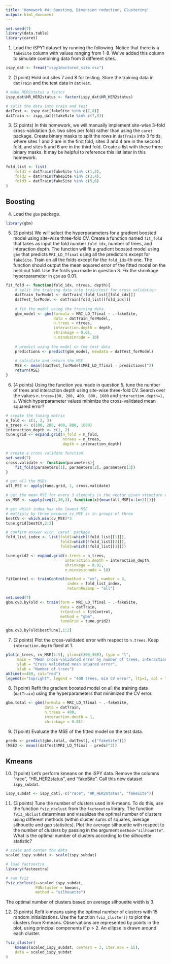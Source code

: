 ```yaml
---
title: 'Homework #4: Boosting, Dimension reduction, Clustering'
output: html_document
---
```


```r
set.seed(7)
library(data.table)
library(caret)
```

1. Load the iSPY1 dataset by running the following. Notice that there is a `fakeSite` column with values ranging from 1-8.
We've added this column to simulate combining data from 8 different sites.
```r
ispy_dat <- fread("ispy1doctored_site.csv")
```

2. (1 point) Hold out sites 7 and 8 for testing. Store the training data in `datTrain` and the test data in `datTest`.
```r
# make HER2status a factor
ispy_dat$HR_HER2status <- factor(ispy_dat$HR_HER2status)

# split the data into train and test
datTest <- ispy_dat[fakeSite %in% c(7,8)]
datTrain <- ispy_dat[!fakeSite %in% c(7,8)]
```

3. (2 points) In this homework, we will manually implement site-wise 3-fold cross-validation (i.e. two sites per fold) 
rather than using the `caret` package. Create binary masks to split the rows in `datTrain` into 3 folds, where sites 1 
and 2 are in the first fold, sites 3 and 4 are in the second fold, and sites 5 and 6 are in the third fold. Create a list 
with these three binary masks. It may be helpful to reference this list later in this homework.
```r
fold_list <- list(
    fold1 = datTrain$fakeSite %in% c(1,2),
    fold2 = datTrain$fakeSite %in% c(3,4),
    fold3 = datTrain$fakeSite %in% c(5,6)
)
```


## Boosting

4. Load the `gbm` package.
```r
library(gbm)
```

5. (3 points) We will select the hyperparameters for a gradient boosted model using site-wise three-fold CV. Create 
a function named `fit_fold` that takes as input the fold number `fold_idx`, number of trees, and interaction depth. 
The function will fit a gradient boosted model using `gbm` that predicts `MRI_LD_Tfinal` using all the predictors 
except for `fakeSite`. Train on all the folds except for the `fold_idx`-th one. The function should output the 
mean squared error of the fitted model on the held out fold.  Use the folds you made in question 3. Fix the 
shrinkage hyperparameter in `gbm` as 0.01.
```r
fit_fold <- function(fold_idx, ntrees, depth){
    # split the training data into train/test for cross validation
    datTrain_forModel <- datTrain[!fold_list[[fold_idx]]]
    datTest_forModel <- datTrain[fold_list[[fold_idx]]]
    
    # fit the model using the training data
    gbm_model <- gbm(formula = MRI_LD_Tfinal ~ .-fakeSite,
                     data = datTrain_forModel,
                     n.trees = ntrees,
                     interaction.depth = depth,
                     shrinkage = 0.01,
                     n.minobsinnode = 10)
    
    # predict using the model on the test data
    predictions <- predict(gbm_model, newdata = datTest_forModel)
    
    # calculate and return the MSE
    MSE <- mean((datTest_forModel$MRI_LD_Tfinal - predictions)^2)
    return(MSE)
}
```

6. (4 points) Using the function you made in question 5, tune the number of trees and interaction depth using 
site-wise three-fold CV. Search over the values `n.trees=100, 200, 400, 800, 1600` and `interaction.depth=1, 2`. 
Which hyperparameter values minimize the cross-validated mean squared error?
```r
# create the tuning matrix
n_fold <- c(1, 2, 3)
n_trees <- c(100, 200, 400, 800, 1600)
interaction_depth <- c(1, 2)
tune.grid <- expand.grid(n_fold = n_fold,
                         ntrees = n_trees, 
                         depth = interaction_depth)

# create a cross validate function
set.seed(7)
cross.validate <- function(parameters){
    fit_fold(parameters[1], parameters[2], parameters[3])
}
```
```r
# get all the MSEs
all_MSE <- apply(tune.grid, 1, cross.validate)
```
```r
# get the mean MSE for every 3 elements in the vector given structure of tune grid
cv_MSE <- sapply(seq(1,30,3), function(x){mean(all_MSE[x:(x+2)])})

# get which index has the lowest MSE
# multiply by three because cv_MSE is in groups of three
bestCV <- which.min(cv_MSE)*3
tune.grid[bestCV,2:3]

# confirm answer with `caret` package
fold_list_index <- list(fold1=which(!fold_list[[1]]),
                        fold2=which(!fold_list[[2]]),
                        fold3=which(!fold_list[[3]]))

tune.grid2 <- expand.grid(n.trees = n_trees,
                          interaction.depth = interaction_depth,
                          shrinkage = 0.01,
                          n.minobsinnode = 10)

fitControl <- trainControl(method = "cv", number = 3,
                           index = fold_list_index,
                           returnResamp = "all")
```
```r
set.seed(7)
gbm.cv3.byFold <- train(form = MRI_LD_Tfinal ~ .-fakeSite,
                        data = datTrain,
                        trControl = fitControl,
                        method = "gbm",
                        tuneGrid = tune.grid2)
```
```r
gbm.cv3.byFold$bestTune[,1:2]
```

7. (2 points) Plot the cross-validated error with respect to `n.trees`. Keep `interaction.depth` fixed at 1.
```r
plot(n_trees, cv_MSE[1:5], ylim=c(300,500), type = "l",
     main = "Mean cross-validated error by number of trees, interaction depth=1",
     ylab = "Cross validated mean squared error",
     xlab = "Number of trees")
abline(v=400, col="red")
legend(x="topright", legend = "400 trees, min CV error", lty=1, col = "red")
```

8. (1 point) Refit the gradient boosted model on all the training data (`datTrain`) using the hyperparameters that minimized the CV error.
```r
gbm.total <- gbm(formula = MRI_LD_Tfinal ~ .-fakeSite,
                 data = datTrain,
                 n.trees = 400,
                 interaction.depth = 1,
                 shrinkage = 0.01)
```

9. (1 point) Evaluate the MSE of the fitted model on the test data.
```r
preds <- predict(gbm.total, datTest[,-c("fakeSite")])
(MSE2 <- mean((datTest$MRI_LD_Tfinal - preds)^2))
```


## Kmeans

10. (1 point) Let's perform kmeans on the iSPY data. Remove the columns "race", "HR_HER2status", and "fakeSite". 
Call this new dataset `ispy_subdat`.
```r
ispy_subdat <- ispy_dat[,-c("race", "HR_HER2status", "fakeSite")]
```

11. (3 points) Tune the number of clusters used in K-means. To do this, use the function `fviz_nbclust` from the `factoextra` 
library. The function `fviz_nbclust` determines and visualizes the optimal number of clusters using different methods 
(within cluster sums of squares, average silhouette and gap statistics). Plot the average silhouette with respect to 
the number of clusters by passing in the argument `method="silhouette"`. What is the optimal number of clusters according 
to the silhouette statistic?
```r
# scale and center the data
scaled_ispy_subdat <- scale(ispy_subdat)

# load factoextra
library(factoextra)

# run fviz
fviz_nbclust(x=scaled_ispy_subdat,
             FUNcluster = kmeans,
             method = "silhouette")
```

The optimal number of clusters based on average silhouette width is 3.

12. (3 points) Refit k-means using the optimal number of clusters with 15 random initializations. Use the 
function `fviz_cluster()` to plot the clusters from K-means. Observations are represented by points in the plot,
using principal components if $p > 2$. An ellipse is drawn around each cluster.
```r
fviz_cluster(
    kmeans(scaled_ispy_subdat, centers = 3, iter.max = 15),
    data = scaled_ispy_subdat
)
```
